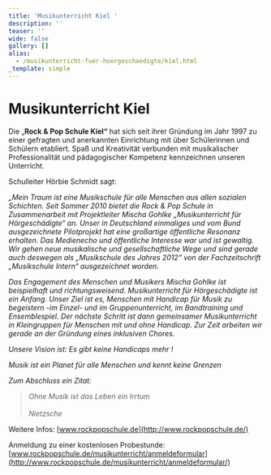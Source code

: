 ```yaml
---
title: 'Musikunterricht Kiel '
description: ''
teaser: ''
wide: false
gallery: []
alias:
  - /musikunterricht-fuer-hoergeschaedigte/kiel.html
_template: simple
---
```


# Musikunterricht Kiel

Die „**Rock & Pop Schule Kiel“** hat sich seit ihrer Gründung im Jahr 1997 zu einer gefragten und anerkannten Einrichtung mit über Schülerinnen und Schülern etabliert. Spaß und Kreativität verbunden mit musikalischer Professionalität und pädagogischer Kompetenz kennzeichnen unseren Unterricht.

Schulleiter Hörbie Schmidt sagt:

_„Mein Traum ist eine Musikschule für alle Menschen aus allen sozialen Schichten. Seit Sommer 2010 bietet die Rock & Pop Schule in Zusammenarbeit mit Projektleiter Mischa Gohlke „Musikunterricht für Hörgeschädigte“ an. Unser in Deutschland einmaliges und vom Bund ausgezeichnete Pilotprojekt hat eine großartige öffentliche Resonanz erhalten. Das Medienecho und öffentliche Interesse war und ist gewaltig. Wir gehen neue musikalische und gesellschaftliche Wege und sind gerade auch deswegen als „Musikschule des Jahres 2012“ von der Fachzeitschrift „Musikschule Intern“ ausgezeichnet worden._

_Das Engagement des Menschen und Musikers Mischa Gohlke ist beispielhaft und richtungsweisend. Musikunterricht für Hörgeschädigte ist ein Anfang. Unser Ziel ist es, Menschen mit Handicap für Musik zu begeistern -im Einzel- und im Gruppenunterricht, im Bandtraining und Ensemblespiel. Der nächste Schritt ist dann gemeinsamer Musikunterricht in Kleingruppen für Menschen mit und ohne Handicap. Zur Zeit arbeiten wir gerade an der Gründung eines inklusiven Chores._

_Unsere Vision ist: Es gibt keine Handicaps mehr !_

_Musik ist ein Planet für alle Menschen und kennt keine Grenzen_

_Zum Abschluss ein Zitat:_

> _Ohne Musik ist das Leben ein Irrtum_\
> \
> _Nietzsche_

Weitere Infos: [www.rockpopschule.de](http://www.rockpopschule.de/)

Anmeldung zu einer kostenlosen Probestunde: [www.rockpopschule.de/musikunterricht/anmeldeformular](http://www.rockpopschule.de/musikunterricht/anmeldeformular/)
